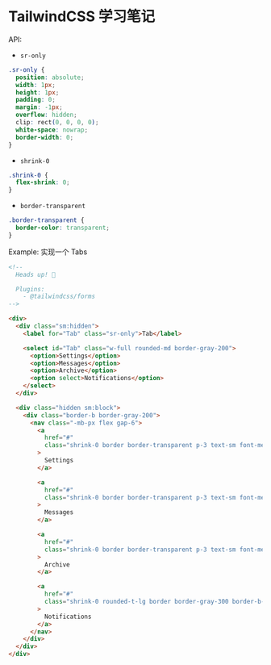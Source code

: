 # TailwindCSS 学习笔记

API:

- `sr-only`

```css
.sr-only {
  position: absolute;
  width: 1px;
  height: 1px;
  padding: 0;
  margin: -1px;
  overflow: hidden;
  clip: rect(0, 0, 0, 0);
  white-space: nowrap;
  border-width: 0;
}
```

- `shrink-0`

```css
.shrink-0 {
  flex-shrink: 0;
}
```

- `border-transparent`

```css
.border-transparent {
  border-color: transparent;
}
```

Example: 实现一个 Tabs

```html
<!--
  Heads up! 👋

  Plugins:
    - @tailwindcss/forms
-->

<div>
  <div class="sm:hidden">
    <label for="Tab" class="sr-only">Tab</label>

    <select id="Tab" class="w-full rounded-md border-gray-200">
      <option>Settings</option>
      <option>Messages</option>
      <option>Archive</option>
      <option select>Notifications</option>
    </select>
  </div>

  <div class="hidden sm:block">
    <div class="border-b border-gray-200">
      <nav class="-mb-px flex gap-6">
        <a
          href="#"
          class="shrink-0 border border-transparent p-3 text-sm font-medium text-gray-500 hover:text-gray-700"
        >
          Settings
        </a>

        <a
          href="#"
          class="shrink-0 border border-transparent p-3 text-sm font-medium text-gray-500 hover:text-gray-700"
        >
          Messages
        </a>

        <a
          href="#"
          class="shrink-0 border border-transparent p-3 text-sm font-medium text-gray-500 hover:text-gray-700"
        >
          Archive
        </a>

        <a
          href="#"
          class="shrink-0 rounded-t-lg border border-gray-300 border-b-white p-3 text-sm font-medium text-sky-600"
        >
          Notifications
        </a>
      </nav>
    </div>
  </div>
</div>
```
